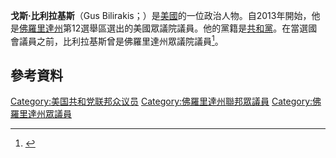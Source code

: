 '''戈斯·比利拉基斯'''（Gus Bilirakis；{{bd|1963年|2月8日}}）是[[美國|美國]]的一位政治人物。自2013年開始，他是[[佛羅里達州|佛羅里達州]]第12選舉區選出的美國眾議院議員。他的黨籍是[[共和黨_(美國)|共和黨]]。在當選國會議員之前，比利拉基斯曾是佛羅里達州眾議院議員<ref>{{cite web|url=http://www.myfloridahouse.gov/Sections/Representatives/details.aspx?MemberId=4169&SessionId=42|title=Florida House of Representatives - Gus Michael Bilirakis - 2014 - 2016 { Crisafulli }|work=myfloridahouse.gov|accessdate=19 September 2015}}</ref>。
== 參考資料 ==
{{reflist}}
{{US-poli-bio-stub}}
{{normdaten}}
{{DEFAULTSORT:bilirakis}}
[[Category:美国共和党联邦众议员|Category:美国共和党联邦众议员]]
[[Category:佛羅里達州聯邦眾議員|Category:佛羅里達州聯邦眾議員]]
[[Category:佛羅里達州眾議員|Category:佛羅里達州眾議員]]